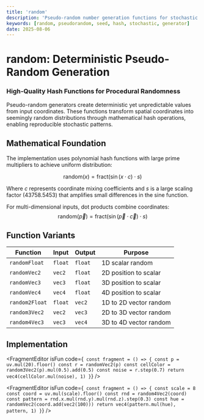 ```yaml
---
title: 'random'
description: 'Pseudo-random number generation functions for stochastic pattern creation and noise seeding'
keywords: [random, pseudorandom, seed, hash, stochastic, generator]
date: 2025-08-06
---
```



# random: Deterministic Pseudo-Random Generation

### High-Quality Hash Functions for Procedural Randomness

Pseudo-random generators create deterministic yet unpredictable values from input coordinates. These functions transform spatial coordinates into seemingly random distributions through mathematical hash operations, enabling reproducible stochastic patterns.

## Mathematical Foundation

The implementation uses polynomial hash functions with large prime multipliers to achieve uniform distribution:

$$
\text{random}(x) = \text{fract}(\sin(x \cdot c) \cdot s)
$$

Where $c$ represents coordinate mixing coefficients and $s$ is a large scaling factor (43758.5453) that amplifies small differences in the sine function.

For multi-dimensional inputs, dot products combine coordinates:
$$
\text{random}(\vec{p}) = \text{fract}(\sin(\vec{p} \cdot \vec{c}) \cdot s)
$$

## Function Variants

| Function | Input | Output | Purpose |
|----------|-------|--------|---------|
| `randomFloat` | `float` | `float` | 1D scalar random |
| `randomVec2` | `vec2` | `float` | 2D position to scalar |
| `randomVec3` | `vec3` | `float` | 3D position to scalar |
| `randomVec4` | `vec4` | `float` | 4D position to scalar |
| `random2Float` | `float` | `vec2` | 1D to 2D vector random |
| `random3Vec2` | `vec2` | `vec3` | 2D to 3D vector random |
| `random4Vec3` | `vec3` | `vec4` | 3D to 4D vector random |

## Implementation

<FragmentEditor
  isFun
  code={`
const fragment = () => {
  const p = uv.mul(20).floor()
  const r = randomVec2(p)
  const cellColor = random3Vec2(p).mul(0.5).add(0.5)
  const noise = r.step(0.7)
  return vec4(cellColor.mul(noise), 1)
}`}
/>

<FragmentEditor
  isFun
  code={`
const fragment = () => {
  const scale = 8
  const coord = uv.mul(scale).floor()
  const rnd = random4Vec2(coord)
  const pattern = rnd.x.mul(rnd.y).mul(rnd.z).step(0.3)
  const hue = randomVec2(coord.add(vec2(100)))
  return vec4(pattern.mul(hue), pattern, 1)
}`}
/>